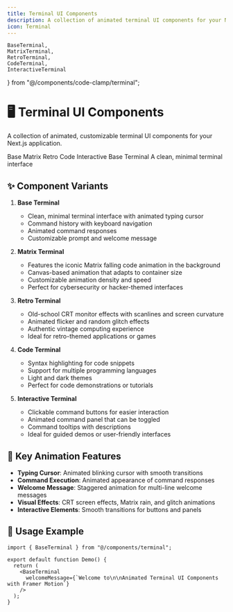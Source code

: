 ```yaml
---
title: Terminal UI Components
description: A collection of animated terminal UI components for your Next.js application
icon: Terminal
---
```


    BaseTerminal,
    MatrixTerminal,
    RetroTerminal,
    CodeTerminal,
    InteractiveTerminal
} from "@/components/code-clamp/terminal";

# 🖥️ Terminal UI Components

A collection of animated, customizable terminal UI components for your Next.js application.

<Tabs defaultValue="base" className="w-full mt-6">
  <TabsList className="grid w-full grid-cols-5">
    <TabsTrigger value="base">Base</TabsTrigger>
    <TabsTrigger value="matrix">Matrix</TabsTrigger>
    <TabsTrigger value="retro">Retro</TabsTrigger>
    <TabsTrigger value="code">Code</TabsTrigger>
    <TabsTrigger value="interactive">Interactive</TabsTrigger>
  </TabsList>

  <TabsContent value="base" className="mt-4">
    <Card>
      <CardHeader>
        <CardTitle>Base Terminal</CardTitle>
        <CardDescription>A clean, minimal terminal interface</CardDescription>
      </CardHeader>
      <CardContent className="py-4">
        <BaseTerminal 
          welcomeMessage={`Welcome to\n\nAnimated Terminal UI Components with Framer Motion`}
        />
      </CardContent>
    </Card>
  </TabsContent>

  <TabsContent value="matrix" className="mt-4">
    <MatrixTerminal />
  </TabsContent>

  <TabsContent value="retro" className="mt-4">
    <RetroTerminal />
  </TabsContent>

  <TabsContent value="code" className="mt-4">
    <CodeTerminal />
  </TabsContent>

  <TabsContent value="interactive" className="mt-4">
    <InteractiveTerminal />
  </TabsContent>
</Tabs>

## ✨ Component Variants

1. **Base Terminal**
   - Clean, minimal terminal interface with animated typing cursor
   - Command history with keyboard navigation
   - Animated command responses
   - Customizable prompt and welcome message

2. **Matrix Terminal**
   - Features the iconic Matrix falling code animation in the background
   - Canvas-based animation that adapts to container size
   - Customizable animation density and speed
   - Perfect for cybersecurity or hacker-themed interfaces

3. **Retro Terminal**
   - Old-school CRT monitor effects with scanlines and screen curvature
   - Animated flicker and random glitch effects
   - Authentic vintage computing experience
   - Ideal for retro-themed applications or games

4. **Code Terminal**
   - Syntax highlighting for code snippets
   - Support for multiple programming languages
   - Light and dark themes
   - Perfect for code demonstrations or tutorials

5. **Interactive Terminal**
   - Clickable command buttons for easier interaction
   - Animated command panel that can be toggled
   - Command tooltips with descriptions
   - Ideal for guided demos or user-friendly interfaces

## 🧩 Key Animation Features

- **Typing Cursor**: Animated blinking cursor with smooth transitions  
- **Command Execution**: Animated appearance of command responses  
- **Welcome Message**: Staggered animation for multi-line welcome messages  
- **Visual Effects**: CRT screen effects, Matrix rain, and glitch animations  
- **Interactive Elements**: Smooth transitions for buttons and panels  

## 🧪 Usage Example

```tsx
import { BaseTerminal } from "@/components/terminal";

export default function Demo() {
  return (
    <BaseTerminal 
      welcomeMessage={`Welcome to\n\nAnimated Terminal UI Components with Framer Motion`}
    />
  );
}
